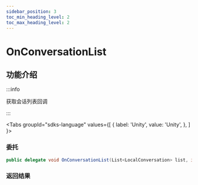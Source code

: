 ```yaml
---
sidebar_position: 3
toc_min_heading_level: 2
toc_max_heading_level: 2
---
```


# OnConversationList

## 功能介绍

:::info

获取会话列表回调

:::

<Tabs
groupId="sdks-language"
values={[
{ label: 'Unity', value: 'Unity', },
]
}>

<TabItem value="Unity">

### 委托

```C# showLineNumbers
public delegate void OnConversationList(List<LocalConversation> list, int errCode, string errMsg);
```

### 返回结果

</TabItem>

</Tabs>
